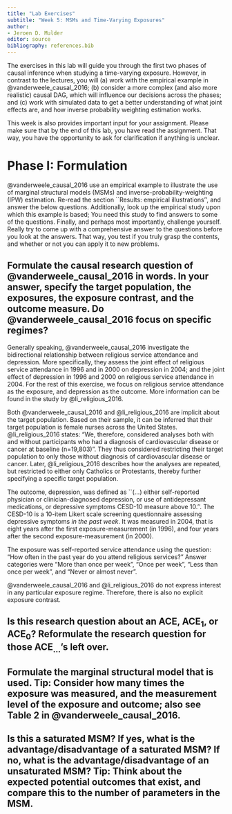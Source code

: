 ```yaml
---
title: "Lab Exercises"
subtitle: "Week 5: MSMs and Time-Varying Exposures"
author: 
- Jeroen D. Mulder
editor: source
bibliography: references.bib
---
```


The exercises in this lab will guide you through the first two phases of causal inference when studying a time-varying exposure. However, in contrast to the lectures, you will (a) work with the empirical example in @vanderweele_causal_2016; (b) consider a more complex (and also more realistic) causal DAG, which will influence our decisions across the phases; and (c) work with simulated data to get a better understanding of what joint effects are, and how inverse probability weighting estimation works. 

This week is also provides important input for your assignment. Please make sure that by the end of this lab, you have read the assignment. That way, you have the opportunity to ask for clarification if anything is unclear. 

# Phase I: Formulation
@vanderweele_causal_2016 use an empirical example to illustrate the use of marginal structural models (MSMs) and inverse-probability-weighting (IPW) estimation. Re-read the section ``Results: empirical illustrations'', and answer the below questions. Additionally, look up the empirical study upon which this example is based; You need this study to find answers to some of the questions. Finally, and perhaps most importantly, challenge yourself. Really try to come up with a comprehensive answer to the questions before you look at the answers. That way, you test if you truly grasp the contents, and whether or not you can apply it to new problems. 

::: {.callout-note collapse="true" icon=false}
## Formulate the causal research question of @vanderweele_causal_2016 in words. In your answer, specify the target population, the exposures, the exposure contrast, and the outcome measure. Do @vanderweele_causal_2016 focus on specific regimes? 

Generally speaking, @vanderweele_causal_2016 investigate the bidirectional relationship between religious service attendance and depression. More specifically, they assess the joint effect of religious service attendance in 1996 and in 2000 on depression in 2004; and the joint effect of depression in 1996 and 2000 on religious service attendance in 2004. For the rest of this exercise, we focus on religious service attendance as the exposure, and depression as the outcome. More information can be found in the study by @li_religious_2016. 

Both @vanderweele_causal_2016 and @li_religious_2016 are implicit about the target population. Based on their sample, it can be inferred that their target population is female nurses across the United States. @li_religious_2016 states: "We, therefore, considered analyses both with and without participants who had a diagnosis of cardiovascular disease or cancer at baseline (n=19,803)". They thus considered restricting their target population to only those without diagnosis of cardiovascular disease or cancer. Later, @li_religious_2016 describes how the analyses are repeated, but restricted to either only Catholics or Protestants, thereby further specifying a specific target population. 

The outcome, depression, was defined as ``(...) either self-reported physician or clinician-diagnosed depression, or use of antidepressant medications, or depressive symptoms CESD-10 measure above 10.''. The CESD-10 is a 10-item Likert scale screening questionnaire assessing depressive symptoms *in the past week*. It was measured in 2004, that is eight years after the first exposure-measurement (in 1996), and four years after the second exposure-measurement (in 2000). 

The exposure was self-reported service attendance using the question: "How often in the past year do you attend religious services?" Answer categories were "More than once per week", "Once per week", "Less than once per week", and "Never or almost never". 

@vanderweele_causal_2016 and @li_religious_2016 do not express interest in any particular exposure regime. Therefore, there is also no explicit exposure contrast.
:::


::: {.callout-note collapse="true" icon=false}
## Is this research question about an ACE, ACE$_{1}$, or ACE$_{0}$? Reformulate the research question for those ACE$_{...}$'s left over. 

:::


::: {.callout-note collapse="true" icon=false}
## Formulate the marginal structural model that is used. Tip: Consider how many times the exposure was measured, and the measurement level of the exposure and outcome; also see Table 2 in @vanderweele_causal_2016.

:::


::: {.callout-note collapse="true" icon=false}
## Is this a saturated MSM? If yes, what is the advantage/disadvantage of a saturated MSM? If no, what is the advantage/disadvantage of an unsaturated MSM? Tip: Think about the expected potential outcomes that exist, and compare this to the number of parameters in the MSM. 

:::
